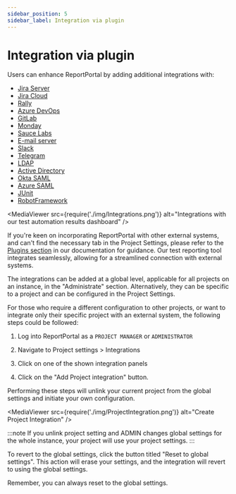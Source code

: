 ```yaml
---
sidebar_position: 5
sidebar_label: Integration via plugin
---
```


# Integration via plugin

Users can enhance ReportPortal by adding additional integrations with:
* [Jira Server](/plugins/bug-tracking/AtlassianJiraServer)
* [Jira Cloud](/plugins/bug-tracking/AtlassianJiraCloud)
* [Rally](/plugins/bug-tracking/Rally)
* [Azure DevOps](/plugins/bug-tracking/AzureDevOps)
* [GitLab](/plugins/bug-tracking/GitLab)
* [Monday](/plugins/bug-tracking/Monday)
* [Sauce Labs](/plugins/SauceLabs)
* [E-mail server](/plugins/notifications/EmailServer)
* [Slack](/plugins/notifications/Slack)
* [Telegram](/plugins/notifications/Telegram)
* [LDAP](/plugins/authorization/LDAP)
* [Active Directory](/plugins/authorization/ActiveDirectory)
* [Okta SAML](/plugins/authorization/SamlProviders/OktaSaml)
* [Azure SAML](/plugins/authorization/SamlProviders/AzureSaml)
* [JUnit](/plugins/import/JUnit)
* [RobotFramework](/plugins/import/RobotFramework)

<MediaViewer src={require('./img/Integrations.png')} alt="Integrations with our test automation results dashboard" />

If you're keen on incorporating ReportPortal with other external systems, and can't find the necessary tab in the Project Settings, please refer to the [Plugins section](/plugins/) in our documentation for guidance. Our test reporting tool integrates seamlessly, allowing for a streamlined connection with external systems.

The integrations can be added at a global level, applicable for all projects on an instance, in the "Administrate" section. Alternatively, they can be specific to a project and can be configured in the Project Settings.

For those who require a different configuration to other projects, or want to integrate only their specific project with an external system, the following steps could be followed:

1. Log into ReportPortal as a `PROJECT MANAGER` or `ADMINISTRATOR`

2. Navigate to Project settings > Integrations

3. Click on one of the shown integration panels

4. Click on the "Add Project integration" button.

Performing these steps will unlink your current project from the global settings and initiate your own configuration.

<MediaViewer src={require('./img/ProjectIntegration.png')} alt="Create Project Integration" />

:::note
If you unlink project setting and ADMIN changes global settings for the whole instance, your project will use your project settings.
:::

To revert to the global settings, click the button titled "Reset to global settings". This action will erase your settings, and the integration will revert to using the global settings.

Remember, you can always reset to the global settings.
